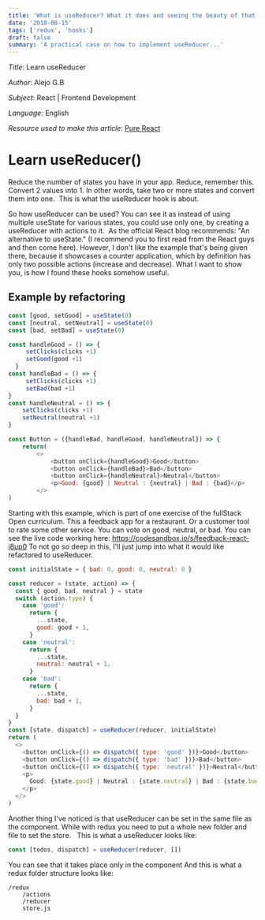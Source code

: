 ```yaml
---
title: 'What is useReducer? What it does and seeing the beauty of that React Hook.'
date: '2018-08-15'
tags: ['redux', 'hooks']
draft: false
summary: 'A practical case on how to implement useReducer...'
---
```


_Title_: Learn useReducer

_Author_: Alejo G.B

_Subject_: React | Frontend Development

_Language_: English

_Resource used to make this article_: [Pure React](https://www.purereact.com/)

# Learn useReducer()

Reduce the number of states you have in your app. Reduce, remember this. Convert 2 values into 1.
In other words, take two or more states and convert them into one.  This is what the useReducer hook is about.

So how useReducer can be used? You can see it as instead of using multiple useState for various states, you could use only one, by creating a useReducer with actions to it.  As the official React blog recommends: "An alternative to useState." (I recommend you to first read from the React guys and then come here). However, I don't like the example that's being given there, because it showcases a counter application, which by definition has only two possible actions (increase and decrease). What I want to show you, is how I found these hooks somehow useful.

## Example by refactoring

```js
const [good, setGood] = useState(0)
const [neutral, setNeutral] = useState(0)
const [bad, setBad] = useState(0)

const handleGood = () => {
     setClicks(clicks +1)
     setGood(good +1)
  }
const handleBad = () => {
     setClicks(clicks +1)
     setBad(bad +1)
}
const handleNeutral = () => {
    setClicks(clicks +1)
    setNeutral(neutral +1)
}

const Button = ({handleBad, handleGood, handleNeutral}) => {
    return(
        <>
            <button onClick={handleGood}>Good</button>
            <button onClick={handleBad}>Bad</button>
            <button onClick={handleNeutral}>Neutral</button>
            <p>Good: {good} | Neutral : {neutral} | Bad : {bad}</p>
        </>
)
```

Starting with this example, which is part of one exercise of the fullStack Open curriculum. This a feedback app for a restaurant. Or a customer tool to rate some other service. You can vote on good, neutral, or bad.
You can see the live code working here: https://codesandbox.io/s/feedback-react-i8up0
To not go so deep in this, I'll just jump into what it would like refactored to useReducer.

```js
const initialState = { bad: 0, good: 0, neutral: 0 }

const reducer = (state, action) => {
  const { good, bad, neutral } = state
  switch (action.type) {
    case 'good':
      return {
        ...state,
        good: good + 1,
      }
    case 'neutral':
      return {
        ...state,
        neutral: neutral + 1,
      }
    case 'bad':
      return {
        ...state,
        bad: bad + 1,
      }
  }
}
const [state, dispatch] = useReducer(reducer, initialState)
return (
  <>
    <button onClick={() => dispatch({ type: 'good' })}>Good</button>
    <button onClick={() => dispatch({ type: 'bad' })}>Bad</button>
    <button onClick={() => dispatch({ type: 'neutral' })}>Neutral</button>
    <p>
      Good: {state.good} | Neutral : {state.neutral} | Bad : {state.bad}
    </p>
  </>
)
```

Another thing I've noticed is that useReducer can be set in the same file as the component. While with redux you need to put a whole new folder and file to set the store.  
This is what a useReducer looks like:

```js
const [todos, dispatch] = useReducer(reducer, [])
```

You can see that it takes place only in the component
And this is what a redux folder structure looks like:

```
/redux
    /actions
    /reducer
    store.js
```

